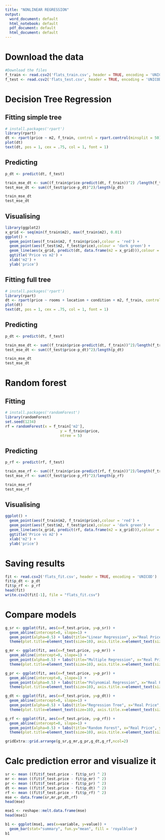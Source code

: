 ---
title: "NONLINEAR REGRESSION"
output:
  word_document: default
  html_notebook: default
  pdf_document: default
  html_document: default
---

# Download the data
```{r}
#Download the files
f_train <- read.csv2('flats_train.csv', header = TRUE, encoding = 'UNICOD')
f_test <- read.csv2('flats_test.csv', header = TRUE, encoding = 'UNICOD')
```

# Decision Tree Regression

## Fitting simple tree
```{r}
# install.packages('rpart')
library(rpart)
dt <- rpart(price ~ m2, f_train, control = rpart.control(minsplit = 50))
plot(dt)
text(dt, pos = 1, cex = .75, col = 1, font = 1)
```

## Predicting
```{r}
p_dt <- predict(dt, f_test)

train_mse_dt <- sum((f_train$price-predict(dt, f_train))^2) /length(f_train$price)
test_mse_dt <- sum((f_test$price-p_dt)^2)/length(p_dt)

train_mse_dt
test_mse_dt
```

## Visualising
```{r}
library(ggplot2)
x_grid <- seq(min(f_train$m2), max(f_train$m2), 0.01)
ggplot() +
  geom_point(aes(f_train$m2, f_train$price),colour = 'red') +
  geom_point(aes(f_test$m2, f_test$price),colour = 'dark green') +
  geom_line(aes(x_grid, predict(dt, data.frame(m2 = x_grid))),colour = 'blue') +
  ggtitle('Price vs m2') +
  xlab('m2') +
  ylab('price')
```

## Fitting full tree
```{r}
# install.packages('rpart')
library(rpart)
dt <- rpart(price ~ rooms + location + condition + m2, f_train, control = rpart.control(minsplit = 2))
plot(dt)
text(dt, pos = 1, cex = .75, col = 1, font = 1)
```

## Predicting
```{r}
p_dt <- predict(dt, f_test)

train_mse_dt <- sum((f_train$price-predict(dt, f_train))^2)/length(f_train$price)
test_mse_dt <- sum((f_test$price-p_dt)^2)/length(p_dt)

train_mse_dt
test_mse_dt
```

# Random forest

## Fitting
```{r}
# install.packages('randomForest')
library(randomForest)
set.seed(1234)
rf = randomForest(x = f_train['m2'],
                         y = f_train$price,
                         ntree = 5)
```

## Predicting
```{r}
p_rf <- predict(rf, f_test)

train_mse_rf <- sum((f_train$price-predict(rf, f_train))^2)/length(f_train$price)
test_mse_rf <- sum((f_test$price-p_rf)^2)/length(p_rf)

train_mse_rf
test_mse_rf
```

## Visualising
```{r}
ggplot() +
  geom_point(aes(f_train$m2, f_train$price),colour = 'red') +
  geom_point(aes(f_test$m2, f_test$price),colour = 'dark green') +
  geom_line(aes(x_grid, predict(rf, data.frame(m2 = x_grid))),colour = 'blue') +
  ggtitle('Price vs m2') +
  xlab('m2') +
  ylab('price')
```

# Saving results
```{r}
fit <- read.csv2('flats_fit.csv', header = TRUE, encoding = 'UNICOD')
fit$p_dt <- p_dt
fit$p_rf <- p_rf
head(fit)
write.csv2(fit[-1], file = "flats_fit.csv")
```

# Compare models
```{r}
g_sr <- ggplot(fit, aes(x=f_test.price, y=p_sr)) + 
  geom_abline(intercept=0, slope=1) +
  geom_point(alpha=0.5) + labs(title="Linear Regression", x="Real Price", y="Predicted Price") + 
  theme(plot.title=element_text(size=10), axis.title.x=element_text(size=7), axis.title.y=element_text(size=7), axis.text.x=element_text(size=5), axis.text.y=element_text(size=5)) + theme(legend.position="none")

g_mr <- ggplot(fit, aes(x=f_test.price, y=p_mr)) + 
  geom_abline(intercept=0, slope=1) +
  geom_point(alpha=0.5) + labs(title="Multiple Regression", x="Real Price", y="Predicted Price") + 
  theme(plot.title=element_text(size=10), axis.title.x=element_text(size=7), axis.title.y=element_text(size=7), axis.text.x=element_text(size=5), axis.text.y=element_text(size=5)) + theme(legend.position="none")

g_pr <- ggplot(fit, aes(x=f_test.price, y=p_pr)) + 
  geom_abline(intercept=0, slope=1) +
  geom_point(alpha=0.5) + labs(title="Polynomial Regression", x="Real Price", y="Predicted Price") + 
  theme(plot.title=element_text(size=10), axis.title.x=element_text(size=7), axis.title.y=element_text(size=7), axis.text.x=element_text(size=5), axis.text.y=element_text(size=5)) + theme(legend.position="none") 

g_dt <- ggplot(fit, aes(x=f_test.price, y=p_dt)) + 
  geom_abline(intercept=0, slope=1) +
  geom_point(alpha=0.5) + labs(title="Regression Tree", x="Real Price", y="Predicted Price") + 
  theme(plot.title=element_text(size=10), axis.title.x=element_text(size=7), axis.title.y=element_text(size=7), axis.text.x=element_text(size=5), axis.text.y=element_text(size=5)) + theme(legend.position="none")

g_rf <- ggplot(fit, aes(x=f_test.price, y=p_rf)) + 
  geom_abline(intercept=0, slope=1) +
  geom_point(alpha=0.5) + labs(title="Random Forest", x="Real Price", y="Predicted Price") + 
  theme(plot.title=element_text(size=10), axis.title.x=element_text(size=7), axis.title.y=element_text(size=7), axis.text.x=element_text(size=5), axis.text.y=element_text(size=5)) + theme(legend.position="none")

gridExtra::grid.arrange(g_sr,g_mr,g_pr,g_dt,g_rf,ncol=2)
```

# Calc prediction error and visualize it
```{r}
sr <- mean ((fit$f_test.price - fit$p_sr) ^ 2)
mr <- mean ((fit$f_test.price - fit$p_mr) ^ 2)
pr <- mean ((fit$f_test.price - fit$p_pr) ^ 2)
dt <- mean ((fit$f_test.price - fit$p_dt) ^ 2)
rf <- mean ((fit$f_test.price - fit$p_rf) ^ 2)
mse <- data.frame(sr,mr,pr,dt,rf)
head(mse)

mse1 <- reshape::melt.data.frame(mse)
head(mse1)

b1 <- ggplot(mse1, aes(x=variable, y=value)) +
  geom_bar(stat="summary", fun.y="mean", fill = 'royalblue')
b1
```